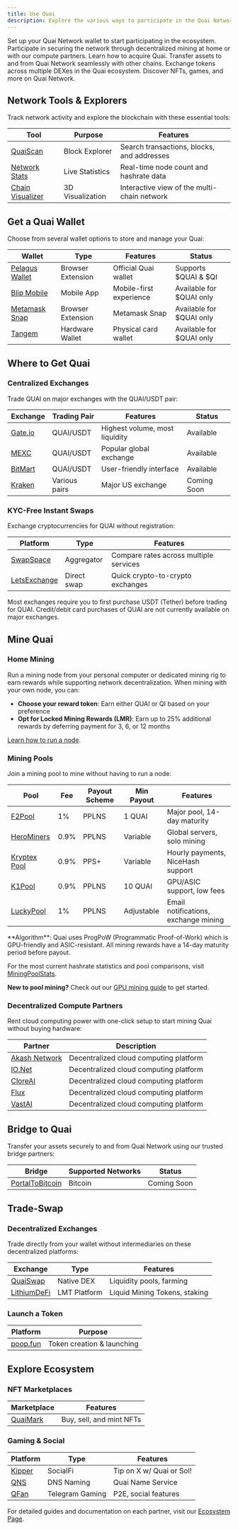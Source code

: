 ```yaml
---
title: Use Quai
description: Explore the various ways to participate in the Quai Network ecosystem, from mining to DeFi and beyond.
---
```


<CardGroup cols={2}>
  <Card
    title="Get a Wallet"
    icon="wallet"
    href="#get-a-quai-wallet"
  >
    Set up your Quai Network wallet to start participating in the ecosystem.
  </Card>
    <Card
    title="Mine Quai"
    icon="pickaxe"
    href="#mine-quai"
  >
    Participate in securing the network through decentralized mining at home or with our compute partners.
  </Card>
</CardGroup>

<CardGroup cols={2}>
  <Card
    title="Get Quai"
    icon="coins"
    href="#where-to-get-quai"
  >
    Learn how to acquire Quai.
  </Card>
  <Card
    title="Bridge to Quai"
    icon="bridge"
    href="#bridge-to-quai"
  >
    Transfer assets to and from Quai Network seamlessly with other chains.
  </Card>
</CardGroup>

<CardGroup cols={2}>
  <Card
    title="Trade & Swap"
    icon="arrows-rotate"
    href="#trade-swap"
  >
    Exchange tokens across multiple DEXes in the Quai ecosystem.
  </Card>
  <Card
    title="Explore Ecosystem"
    icon="compass"
    href="#explore-ecosystem"
  >
    Discover NFTs, games, and more on Quai Network.
  </Card>
</CardGroup>

## Network Tools & Explorers

Track network activity and explore the blockchain with these essential tools:

| Tool | Purpose | Features |
|------|---------|----------|
| [QuaiScan](https://quaiscan.io) | Block Explorer | Search transactions, blocks, and addresses |
| [Network Stats](https://stats.qu.ai) | Live Statistics | Real-time node count and hashrate data |
| [Chain Visualizer](https://live.qu.ai) | 3D Visualization | Interactive view of the multi-chain network |

## Get a Quai Wallet

Choose from several wallet options to store and manage your Quai:

| Wallet | Type | Features | Status |
|--------|------|-----------|---------|
| [Pelagus Wallet](https://pelaguswallet.io) | Browser Extension | Official Quai wallet | Supports $QUAI &amp; $QI |
| [Blip Mobile](https://blippay.me) | Mobile App | Mobile-first experience | Available for $QUAI only |
| [Metamask Snap](/guides/wallet/metamask-snap) | Browser Extension | Metamask Snap | Available for $QUAI only |
| [Tangem](https://tangem.com) | Hardware Wallet | Physical card wallet | Available for $QUAI only |

## Where to Get Quai

### Centralized Exchanges

Trade QUAI on major exchanges with the QUAI/USDT pair:

| Exchange | Trading Pair | Features | Status |
|----------|--------------|----------|---------|
| [Gate.io](https://www.gate.io/trade/QUAI_USDT) | QUAI/USDT | Highest volume, most liquidity | Available |
| [MEXC](https://www.mexc.com/exchange/QUAI_USDT) | QUAI/USDT | Popular global exchange | Available |
| [BitMart](https://www.bitmart.com/trade/en-US?symbol=QUAI_USDT) | QUAI/USDT | User-friendly interface | Available |
| [Kraken](https://www.kraken.com) | Various pairs | Major US exchange | Coming Soon |

### KYC-Free Instant Swaps

Exchange cryptocurrencies for QUAI without registration:

| Platform | Type | Features |
|----------|------|-----------|
| [SwapSpace](https://swapspace.co) | Aggregator | Compare rates across multiple services |
| [LetsExchange](https://letsexchange.io) | Direct swap | Quick crypto-to-crypto exchanges |

<Note>
Most exchanges require you to first purchase USDT (Tether) before trading for QUAI. Credit/debit card purchases of QUAI are not currently available on major exchanges.
</Note>

## Mine Quai

### Home Mining
Run a mining node from your personal computer or dedicated mining rig to earn rewards while supporting network decentralization. When mining with your own node, you can:

- **Choose your reward token**: Earn either QUAI or QI based on your preference
- **Opt for Locked Mining Rewards (LMR)**: Earn up to 25% additional rewards by deferring payment for 3, 6, or 12 months

[Learn how to run a node](/guides/client/node).

### Mining Pools

Join a mining pool to mine without having to run a node:

| Pool | Fee | Payout Scheme | Min Payout | Features |
|------|-----|---------------|------------|----------|
| [F2Pool](https://f2pool.com) | 1% | PPLNS | 1 QUAI | Major pool, 14-day maturity |
| [HeroMiners](https://quai.herominers.com) | 0.9% | PPLNS | Variable | Global servers, solo mining |
| [Kryptex Pool](https://pool.kryptex.com/quai) | 0.9% | PPS+ | Variable | Hourly payments, NiceHash support |
| [K1Pool](https://k1pool.com/pool/quai) | 0.9% | PPLNS | 10 QUAI | GPU/ASIC support, low fees |
| [LuckyPool](https://quai.luckypool.io) | 1% | PPLNS | Adjustable | Email notifications, exchange mining |

<Note>
**Algorithm**: Quai uses ProgPoW (Programmatic Proof-of-Work) which is GPU-friendly and ASIC-resistant. All mining rewards have a 14-day maturity period before payout.

For the most current hashrate statistics and pool comparisons, visit [MiningPoolStats](https://miningpoolstats.stream/quai).

**New to pool mining?** Check out our [GPU mining guide](/guides/miner/pools-software) to get started.
</Note>

### Decentralized Compute Partners

Rent cloud computing power with one-click setup to start mining Quai without buying hardware:

| Partner | Description |
|---------|-------------|
| [Akash Network](https://akash.network) | Decentralized cloud computing platform |
| [IO.Net](https://io.net) | Decentralized cloud computing platform |
| [CloreAI](https://clore.ai) | Decentralized cloud computing platform |
| [Flux](https://runonflux.io) | Decentralized cloud computing platform |
| [VastAI](https://vast.ai) | Decentralized cloud computing platform |

## Bridge to Quai

Transfer your assets securely to and from Quai Network using our trusted bridge partners:

| Bridge | Supported Networks | Status |
|--------|-------------------|---------|
| [PortalToBitcoin](https://portaltobitcoin.com/) | Bitcoin | Coming Soon |

## Trade-Swap

### Decentralized Exchanges

Trade directly from your wallet without intermediaries on these decentralized platforms:

| Exchange | Type | Features |
|----------|------|-----------|
| [QuaiSwap](https://quaiswap.io) | Native DEX | Liquidity pools, farming |
| [LithiumDeFi](https://lithiumdefi.com/) | LMT Platform | Liquid Mining Tokens, staking |

### Launch a Token

| Platform | Purpose |
|----------|---------|
| [poop.fun](https://poop.fun) | Token creation & launching |

## Explore Ecosystem

### NFT Marketplaces

| Marketplace | Features |
|-------------|----------|
| [QuaiMark](https://quaimark.com) | Buy, sell, and mint NFTs |

### Gaming & Social

| Platform | Type | Features |
|----------|------|-----------|
| [Kipper](https://kipper.money) | SocialFi | Tip on X w/ Quai or Sol! |
| [QNS](https://app.qns.club) | DNS Naming | Quai Name Service |
| [QFan](https://t.me/QFanClubBot) | Telegram Gaming | P2E, social features |

For detailed guides and documentation on each partner, visit our [Ecosystem Page](https://ecosystem.quai.network).
